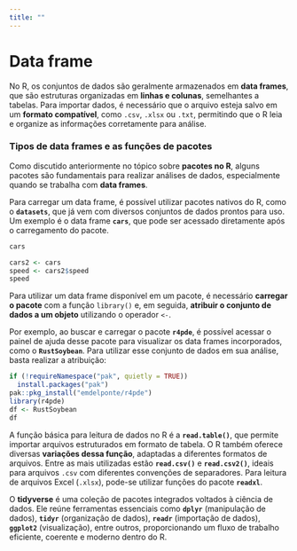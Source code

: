 ```yaml
---
title: ""
---
```


# **Data frame**

No R, os conjuntos de dados são geralmente armazenados em **data frames**, que são estruturas organizadas em **linhas e colunas**, semelhantes a tabelas. Para importar dados, é necessário que o arquivo esteja salvo em um **formato compatível**, como `.csv`, `.xlsx` ou `.txt`, permitindo que o R leia e organize as informações corretamente para análise.

### **Tipos de data frames e as funções de pacotes**

Como discutido anteriormente no tópico sobre **pacotes no R**, alguns pacotes são fundamentais para realizar análises de dados, especialmente quando se trabalha com **data frames**.

Para carregar um data frame, é possível utilizar pacotes nativos do R, como o **`datasets`**, que já vem com diversos conjuntos de dados prontos para uso. Um exemplo é o data frame **`cars`**, que pode ser acessado diretamente após o carregamento do pacote.

```r
cars
```

```r
cars2 <- cars
speed <- cars2$speed
speed
```

Para utilizar um data frame disponível em um pacote, é necessário **carregar o pacote** com a função `library()` e, em seguida, **atribuir o conjunto de dados a um objeto** utilizando o operador `<-`.

Por exemplo, ao buscar e carregar o pacote **`r4pde`**, é possível acessar o painel de ajuda desse pacote para visualizar os data frames incorporados, como o **`RustSoybean`**. Para utilizar esse conjunto de dados em sua análise, basta realizar a atribuição:

```r
if (!requireNamespace("pak", quietly = TRUE)) 
  install.packages("pak")
pak::pkg_install("emdelponte/r4pde")
library(r4pde)
df <- RustSoybean
df
```

A função básica para leitura de dados no R é a **`read.table()`**, que permite importar arquivos estruturados em formato de tabela. O R também oferece diversas **variações dessa função**, adaptadas a diferentes formatos de arquivos. Entre as mais utilizadas estão **`read.csv()`** e **`read.csv2()`**, ideais para arquivos `.csv` com diferentes convenções de separadores. Para leitura de arquivos Excel (`.xlsx`), pode-se utilizar funções do pacote **`readxl`**.

O **tidyverse** é uma coleção de pacotes integrados voltados à ciência de dados. Ele reúne ferramentas essenciais como **`dplyr`** (manipulação de dados), **`tidyr`** (organização de dados), **`readr`** (importação de dados), **`ggplot2`** (visualização), entre outros, proporcionando um fluxo de trabalho eficiente, coerente e moderno dentro do R.
